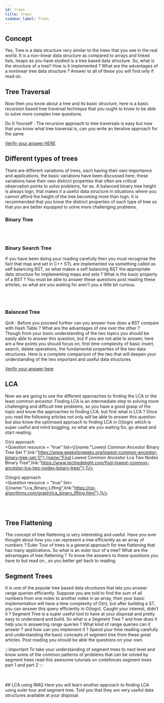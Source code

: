 ```yaml
---
id: trees
title: Trees
sidebar_label: Trees
---
```


## Concept

Yes, Tree is a data structure very similar to the trees that you see in the real world. It is a non-linear data structure as compared to arrays and linked lists, heaps as you have studied is a tree based data structure. So, what is the structure of a tree? How is it implemented ? What are the advantages of a nonlinear tree data structure ? Answer to all of these you will find only if read on.

<TabItem value="resource">
	<Question resource = "true" list={[{name:"Dsa",link:"https://www.programiz.com/dsa/trees"},{name:"Trees In Data Structure",link:"https://www.tutorialride.com/data-structures/trees-in-data-structure.htm"},{name:"Binary And Nary Trees",link:"https://www.hackerearth.com/practice/data-structures/trees/binary-and-nary-trees/tutorial"},]}/>
</TabItem>

## Tree Traversal
Now then you know about a tree and its basic structure, here is a basic recursion based tree traversal technique that you ought to know to be able to solve more complex tree questions.

<TabItem value="resource">
	<Question resource = "true" list={[{name:"Tree Traversal",link:"https://www.programiz.com/dsa/tree-traversal/"},]}/>
</TabItem>

Do It Yourself : The recursive approach to tree traversals is easy but now that you know what tree traversal is, can you write an iterative approach for the same

[Verify your answer HERE](https://www.geeksforgeeks.org/inorder-tree-traversal-without-recursion/)


## Different types of trees

There are different variations of trees, each having their own importance and applications, the basic variations have been discussed here, these variations have their own distinct properties that often are critical observation points to solve problems, for ex. A balanced binary tree height is always logn, that makes it a useful data structure in situations where you cannot afford the height of the tree becoming more than logn. It is recommended that you know the distinct properties of each type of tree so that you are better equipped to solve more challenging problems.


### Binary Tree

<TabItem value="resource">
	<Question resource = "true" list={[{name:"Binary Tree",link:"https://www.programiz.com/dsa/binary-tree/"},]}/>
</TabItem>

<br/>
<Tabs
	defaultValue="easy"
	values={[{label: "Easy", value: "easy"},{label: "Medium", value: "medium"},{label: "Hard", value: "hard"},]}>
	<TabItem value="easy">
		<Question  list={[{name:"Max Depth Of Binary Tree",link:"https://www.interviewbit.com/problems/max-depth-of-binary-tree/"},{name:"Root To Leaf Paths With Sum",link:"https://www.interviewbit.com/problems/root-to-leaf-paths-with-sum/"},{name:"Find Largest Subtree Sum Tree",link:"https://www.geeksforgeeks.org/find-largest-subtree-sum-tree/"},]}/>
	</TabItem>
	<TabItem value="medium">
		<Question  list={[{name:"Recover Binary Search Tree",link:"https://www.interviewbit.com/problems/recover-binary-search-tree/"},{name:"Vertical Order Traversal Of Binary Tree",link:"https://www.interviewbit.com/problems/vertical-order-traversal-of-binary-tree/"},{name:"Diagonal Traversal",link:"https://www.interviewbit.com/problems/diagonal-traversal/"},{name:"Right View Of Binary Tree",link:"https://www.interviewbit.com/problems/right-view-of-binary-tree/"},{name:"Cousins In Binary Tree",link:"https://www.interviewbit.com/problems/cousins-in-binary-tree/"},]}/>
	</TabItem>
	<TabItem value="hard">
		<Question  list={[{name:"2Sum Binary Tree",link:"https://www.interviewbit.com/problems/2sum-binary-tree/"},{name:"Burn A Tree",link:"https://www.interviewbit.com/problems/burn-a-tree/"},{name:"Duplicate Subtree In Binary Tree",link:"https://practice.geeksforgeeks.org/problems/duplicate-subtree-in-binary-tree/1"},]}/>
	</TabItem>
	
</Tabs>
<br/>

### Binary Search Tree

If you have been doing your reading carefully then you must recognise the fact that map and set in C++ STL are implemented via something called as self balancing BST, so what makes a self balancing BST the appropriate data structure for implementing maps and sets ? What is the basic property of a BST ? You must be able to answer these questions post reading these articles, so what are you waiting for aren’t you a little bit curious.

<TabItem value="resource">
	<Question resource = "true" list={[{name:"Binary Search Tree",link:"https://www.programiz.com/dsa/binary-search-tree/"},]}/>
</TabItem>

<br/>
<Tabs
	defaultValue="medium"
	values={[{label: "Medium", value: "medium"},{label: "Hard", value: "hard"},{label: "Expert", value: "expert"},]}>
	<TabItem value="medium">
		<Question  list={[{name:"Valid Bst From Preorder",link:"https://www.interviewbit.com/problems/valid-bst-from-preorder/"},{name:"Kth Smallest Element In Tree",link:"https://www.interviewbit.com/problems/kth-smallest-element-in-tree/"},{name:"Brothers From Different Root",link:"https://practice.geeksforgeeks.org/problems/brothers-from-different-root/1"},{name:"Merge Two Balanced Binary Search Trees",link:"https://www.geeksforgeeks.org/merge-two-balanced-binary-search-trees/"},]}/>
	</TabItem>
	<TabItem value="hard">
		<Question  list={[{name:"Minimum Swap Required Convert Binary Tree Binary Search Tree",link:"https://www.geeksforgeeks.org/minimum-swap-required-convert-binary-tree-binary-search-tree/#:~:text=Given%20the%20array%20representation%20of,it%20into%20Binary%20Search%20Tree.&text=Swap%201%3A%20Swap%20node%208,node%209%20with%20node%2010"},{name:"Given N Appointments Find Conflicting Appointments",link:"https://www.geeksforgeeks.org/given-n-appointments-find-conflicting-appointments/"},{name:"Find Median Bst Time O1 Space",link:"https://www.geeksforgeeks.org/find-median-bst-time-o1-space/"},]}/>
	</TabItem>
	<TabItem value="expert">
		<Question  list={[{name:"Largest Bst",link:"https://practice.geeksforgeeks.org/problems/largest-bst/1"},]}/>
	</TabItem>
	
</Tabs>
<br/>

### Balanced Tree
<TabItem value="resource">
	<Question resource = "true" list={[{name:"Balanced Binary Tree",link:"https://www.programiz.com/dsa/balanced-binary-tree/"},]}/>
</TabItem>

QnA :
Before you proceed further can you answer how does a BST compare with Hash Table ? What are the advantages of one over the other ?<br/>
Though from your basic understanding of the two topics you should be easily able to answer this question, but if you are not able to answer, here are a few points you should focus on, first time complexity of basic insert, search, delete operations, the fundamental properties of the two data structures. Here is a complete comparison of the two that will deepen your understanding of the two important and useful data structures

[Verify your answer here](https://www.geeksforgeeks.org/advantages-of-bst-over-hash-table/)

## LCA

Now we are going to see the different approaches to finding the LCA or the least common ancestor. Finding LCA is an intermediate step to solving more challenging and difficult tree problems, so you have a good grasp of the topic and know the approaches to finding LCA, but first what is LCA ? Once you read the following articles not only will be able to answer this question but also know the optimised approach to finding LCA in O(logn) which is super useful and mind boggling, so what are you waiting for, go ahead and start reading.

O(n) approach <br/>
<TabItem value="resource">
	<Question resource = "true" list={[{name:"Lowest Common Ancestor Binary Tree Set 1",link:"https://www.geeksforgeeks.org/lowest-common-ancestor-binary-tree-set-1/"},{name:"Find Lowest Common Ancestor Lca Two Nodes Binary Tree",link:"https://www.techiedelight.com/find-lowest-common-ancestor-lca-two-nodes-binary-tree/"},]}/>
</TabItem>

O(logn) approach <br/>
<TabItem value="resource">
	<Question resource = "true" list={[{name:"Lca_Binary_Lifting",link:"https://cp-algorithms.com/graph/lca_binary_lifting.html"},]}/>
</TabItem>

<br/>
<Tabs
	defaultValue="easy"
	values={[{label: "Easy", value: "easy"},{label: "Hard", value: "hard"},]}>
	<TabItem value="easy">
		<Question  list={[{name:"Least Common Ancestor",link:"https://www.interviewbit.com/problems/least-common-ancestor/"},]}/>
	</TabItem>
	<TabItem value="hard">
		<Question  list={[{name:"Max Edge Queries",link:"https://www.interviewbit.com/problems/max-edge-queries/"},]}/>
	</TabItem>
	
</Tabs>
<br/>

## Tree Flattening

The concept of tree flattening is very interesting and useful. Have you ever thought about how you can represent a tree efficiently as an array of numbers ? Euler Tour of trees is a general approach for tree flattening that has many applications. So what is an euler tour of a tree? What are the advantages of tree flattening ? To know the answers to these questions you have to but read on , so you better get back to reading.

<TabItem value="resource">
	<Question resource = "true" list={[{name:"Entry",link:"https://codeforces.com/blog/entry/18369"},{name:"Euler Tour Tree",link:"https://www.geeksforgeeks.org/euler-tour-tree/"},]}/>
</TabItem>


## Segment Trees 
It is one of the popular tree based data structures that lets you answer range queries efficiently. Suppose you are told to find the sum of all numbers from one index to another index in an array, then your basic implementation will have a time complexity of O(n), but after building a ST, you can answer this query efficiently in O(logn). Caught your interest, didn’t it ? Segment Tree is a super useful tool to have at your disposal and pretty easy to understand and build. So what is a Segment Tree ? and how does it help you in answering range queries ? What kind of range queries can it answer ? and how can you implement it ? Spend your time reading carefully and understanding the basic concepts of segment tree from these great articles. Post reading you should be able the questions on your own.

<TabItem value="resource">
	<Question resource = "true" list={[{name:"Segment Trees",link:"https://medium.com/@ojhasaurabh2099/segment-trees-ccf461b73964/"},{name:"A Simple Approach To Segment Trees",link:"https://kartikkukreja.wordpress.com/2014/11/09/a-simple-approach-to-segment-trees/"},{name:"Segment Tree",link:"https://www.iarcs.org.in/inoi/online-study-material/topics/segment-tree.php"},]}/>
</TabItem>

:::important
To take your understanding of segment trees to next level and know some of the common patterns of problems that can be solved by segment trees read this awesome tutorials on codeforces segment trees part 1 and part 2
<Card title="Lesson"  url="https://codeforces.com/edu/course/2/lesson/6" />
:::

<br/>
<Tabs
	defaultValue="hard"
	values={[{label: "Hard", value: "hard"},]}>
	<TabItem value="hard">
		<Question  list={[{name:"Order Of People Heights",link:"https://www.interviewbit.com/problems/order-of-people-heights/"},]}/>
	</TabItem>
	
</Tabs>
<br/>
## LCA using RMQ
Here you will learn another approach to finding LCA using euler tour and segment tree. Told you that they are very useful data structures available at your disposal.

<TabItem value="resource">
	<Question resource = "true" list={[{name:"Find Lca In Binary Tree Using Rmq",link:"https://www.geeksforgeeks.org/find-lca-in-binary-tree-using-rmq/"},]}/>
</TabItem>






